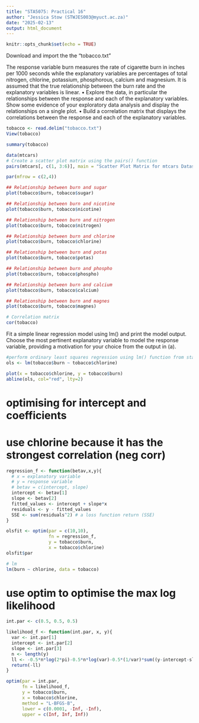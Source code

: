 ```yaml
---
title: "STA5075: Practical 16"
author: "Jessica Stow (STWJES003@myuct.ac.za)"
date: "2025-02-13"
output: html_document
---
```


```r
knitr::opts_chunk$set(echo = TRUE)
```

Download and import the the “tobacco.txt” 

The response variable burn measures the rate of cigarette burn in inches per 1000 seconds while the explanatory variables are percentages of total nitrogen, chlorine, potassium, phosphorous, calcium and magnesium. It is assumed that the true relationship between the burn rate and the explanatory variables is linear.
• Explore the data, in particular the relationships between the response and each of the explanatory variables. Show some evidence of your exploratory data analysis and display the relationships on a single plot.
• Build a correlation matrix that displays the correlations between the response and each of the explanatory variables.

```r
tobacco <- read.delim("tobacco.txt")
View(tobacco)
```

```r
summary(tobacco)
```

```r
data(mtcars) 
# Create a scatter plot matrix using the pairs() function 
pairs(mtcars[, c(1, 3:6)], main = "Scatter Plot Matrix for mtcars Dataset")

```


```r
par(mfrow = c(2,4))

## Relationship between burn and sugar
plot(tobacco$burn, tobacco$sugar)

## Relationship between burn and nicotine
plot(tobacco$burn, tobacco$nicotine)

## Relationship between burn and nitrogen
plot(tobacco$burn, tobacco$nitrogen)

## Relationship between burn and chlorine
plot(tobacco$burn, tobacco$chlorine)

## Relationship between burn and potas
plot(tobacco$burn, tobacco$potas)

## Relationship between burn and phospho
plot(tobacco$burn, tobacco$phospho)

## Relationship between burn and calcium
plot(tobacco$burn, tobacco$calcium)

## Relationship between burn and magnes
plot(tobacco$burn, tobacco$magnes)


```
```r
# Correlation matrix
cor(tobacco)
```

Fit a simple linear regression model using lm() and print the model output. Choose the most pertinent explanatory variable to model the response variable, providing a motivation for your choice from the output in (a).

```r
#perform ordinary least squares regression using lm() function from stats package:
ols <- lm(tobacco$burn ~ tobacco$chlorine)

plot(x = tobacco$chlorine, y = tobacco$burn)
abline(ols, col="red", lty=2)
```

# optimising for intercept and coefficients
# use chlorine because it has the strongest correlation (neg corr)

```r
regression_f <- function(betav,x,y){
  # x = explanatory variable
  # y = response variable
  # betav = c(intercept, slope)
  intercept <- betav[1]
  slope <- betav[2]
  fitted_values <- intercept + slope*x 
  residuals <- y - fitted_values
  SSE <- sum(residuals^2) # a loss function return (SSE)
}

olsfit <- optim(par = c(10,10), 
                fn = regression_f, 
                y = tobacco$burn, 
                x = tobacco$chlorine) 
olsfit$par

# lm 
lm(burn ~ chlorine, data = tobacco)
```

# use optim to optimise the max log likelihood

```r
int.par <- c(0.5, 0.5, 0.5)

likelihood_f <- function(int.par, x, y){
  var <- int.par[1]
  intercept <- int.par[2]
  slope <- int.par[3]
  n <- length(y)
  ll <- -0.5*n*log(2*pi)-0.5*n*log(var)-0.5*(1/var)*sum((y-intercept-slope*x)^2)
  return(-ll)
}

optim(par = int.par, 
      fn = likelihood_f, 
      y = tobacco$burn, 
      x = tobacco$chlorine,
      method = "L-BFGS-B",
      lower = c(0.0001, -Inf, -Inf), 
      upper = c(Inf, Inf, Inf)) 
```

